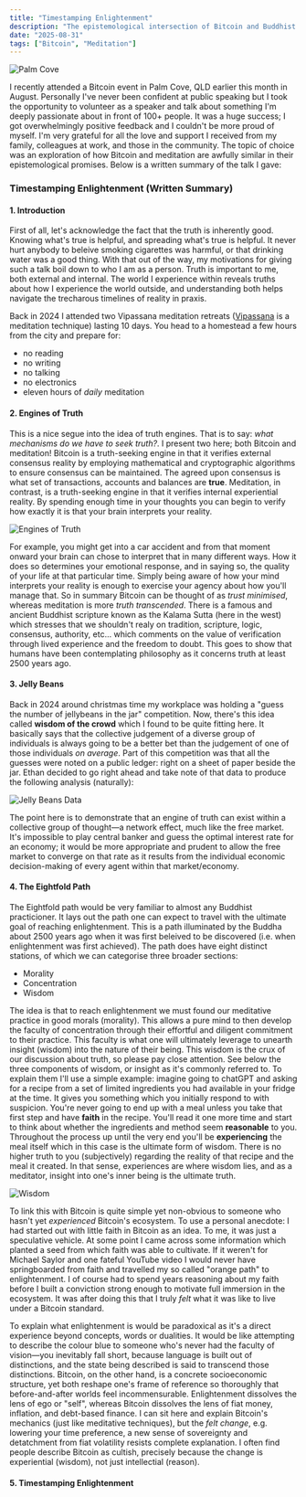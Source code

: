 ```yaml
---
title: "Timestamping Enlightenment"
description: "The epistemological intersection of Bitcoin and Buddhist philosophy."
date: "2025-08-31"
tags: ["Bitcoin", "Meditation"]
---
```


![Palm Cove](/images/palm-cove.jpg)

I recently attended a Bitcoin event in Palm Cove, QLD earlier this month in August. Personally I've never been confident at public speaking but I took the opportunity to volunteer as a speaker and talk about something I'm deeply passionate about in front of 100+ people. It was a huge success; I got overwhelmingly positive feedback and I couldn't be more proud of myself. I'm very grateful for all the love and support I received from my family, colleagues at work, and those in the community. The topic of choice was an exploration of how Bitcoin and meditation are awfully similar in their epistemological promises. Below is a written summary of the talk I gave:

### Timestamping Enlightenment (Written Summary)

#### 1. Introduction

First of all, let's acknowledge the fact that the truth is inherently good. Knowing what's true is helpful, and spreading what's true is helpful. It never hurt anybody to beleive smoking cigarettes was harmful, or that drinking water was a good thing. With that out of the way, my motivations for giving such a talk boil down to who I am as a person. Truth is important to me, both external and internal. The world I experience within reveals truths about how I experience the world outside, and understanding both helps navigate the trecharous timelines of reality in praxis.

Back in 2024 I attended two Vipassana meditation retreats ([Vipassana](https://www.dhamma.org/en/index) is a meditation technique) lasting 10 days. You head to a homestead a few hours from the city and prepare for:
- no reading
- no writing
- no talking
- no electronics
- eleven hours of *daily* meditation

#### 2. Engines of Truth

This is a nice segue into the idea of truth engines. That is to say: *what mechanisms do we have to seek truth?*. I present two here; both Bitcoin and meditation! Bitcoin is a truth-seeking engine in that it verifies external consensus reality by employing mathematical and cryptographic algorithms to ensure consensus can be maintained. The agreed upon consensus is what set of transactions, accounts and balances are **true**. Meditation, in contrast, is a truth-seeking engine in that it verifies internal experiential reality. By spending enough time in your thoughts you can begin to verify how exactly it is that your brain interprets your reality. 

![Engines of Truth](/images/timestamping-enlightenment/engines-of-truth.png)

For example, you might get into a car accident and from that moment onward your brain can chose to interpret that in many different ways. How it does so determines your emotional response, and in saying so, the quality of your life at that particular time. Simply being aware of how your mind interprets your reality is enough to exercise your agency about how you'll manage that. So in summary Bitcoin can be thought of as *trust minimised*, whereas meditation is more *truth transcended*. There is a famous and ancient Buddhist scripture known as the Kalama Sutta (here in the west) which stresses that we shouldn't realy on tradition, scripture, logic, consensus, authority, etc... which comments on the value of verification through lived experience and the freedom to doubt. This goes to show that humans have been contemplating philosophy as it concerns truth at least 2500 years ago.

#### 3. Jelly Beans

Back in 2024 around christmas time my workplace was holding a "guess the number of jellybeans in the jar" competition. Now, there's this idea called **wisdom of the crowd** which I found to be quite fitting here. It basically says that the collective judgement of a diverse group of individuals is always going to be a better bet than the judgement of one of those individuals *on average*. Part of this competition was that all the guesses were noted on a public ledger: right on a sheet of paper beside the jar. Ethan decided to go right ahead and take note of that data to produce the following analysis (naturally):

![Jelly Beans Data](/images/timestamping-enlightenment/jelly-beans.png)

The point here is to demonstrate that an engine of truth can exist within a collective group of thought—a network effect, much like the free market. It's impossible to play central banker and guess the optimal interest rate for an economy; it would be more appropriate and prudent to allow the free market to converge on that rate as it results from the individual economic decision-making of every agent within that market/economy.

#### 4. The Eightfold Path 

The Eightfold path would be very familiar to almost any Buddhist practicioner. It lays out the path one can expect to travel with the ultimate goal of reaching enlightenment. This is a path illuminated by the Buddha about 2500 years ago when it was first beleived to be discovered (i.e. when enlightenment was first achieved). The path does have eight distinct stations, of which we can categorise three broader sections:
- Morality
- Concentration
- Wisdom

The idea is that to reach enlightenment we must found our meditative practice in good morals (morality). This allows a pure mind to then develop the faculty of concentration through their effortful and diligent commitment to their practice. This faculty is what one will ultimately leverage to unearth insight (wisdom) into the nature of their being. This wisdom is the crux of our discussion about truth, so please pay close attention. See below the three components of wisdom, or insight as it's commonly referred to. To explain them I'll use a simple example: imagine going to chatGPT and asking for a recipe from a set of limited ingredients you had available in your fridge at the time. It gives you something which you initially respond to with suspicion. You're never going to end up with a meal unless you take that first step and have **faith** in the recipe. You'll read it one more time and start to think about whether the ingredients and method seem **reasonable** to you. Throughout the process up until the very end you'll be **experiencing** the meal itself which in this case is the ultimate form of wisdom. There is no higher truth to you (subjectively) regarding the reality of that recipe and the meal it created. In that sense, experiences are where wisdom lies, and as a meditator, insight into one's inner being is the ultimate truth.

![Wisdom](/images/timestamping-enlightenment/wisdom.png)

To link this with Bitcoin is quite simple yet non-obvious to someone who hasn't yet *experienced* Bitcoin's ecosystem. To use a personal anecdote: I had started out with little faith in Bitcoin as an idea. To me, it was just a speculative vehicle. At some point I came across some information which planted a seed from which faith was able to cultivate. If it weren't for Michael Saylor and one fateful YouTube video I would never have springboarded from faith and travelled my so called "orange path" to enlightenment. I of course had to spend years reasoning about my faith before I built a conviction strong enough to motivate full immersion in the ecosystem. It was after doing this that I truly *felt* what it was like to live under a Bitcoin standard.

To explain what enlightenment is would be paradoxical as it's a direct experience beyond concepts, words or dualities. It would be like attempting to describe the colour blue to someone who's never had the faculty of vision—you inevitably fall short, because language is built out of distinctions, and the state being described is said to transcend those distinctions. Bitcoin, on the other hand, is a concrete socioeconomic structure, yet both reshape one's frame of reference so thoroughly that before-and-after worlds feel incommensurable. Enlightenment dissolves the lens of ego or "self", whereas Bitcoin dissolves the lens of fiat money, inflation, and debt-based finance. I can sit here and explain Bitcoin's mechanics (just like meditative techniques), but the *felt change*, e.g. lowering your time preference, a new sense of sovereignty and detatchment from fiat volatility resists complete explanation. I often find people describe Bitcoin as cultish, precisely because the change is experiential (wisdom), not just intellectial (reason).

#### 5. Timestamping Enlightenment

